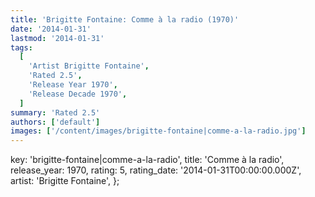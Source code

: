 ```yaml
---
title: 'Brigitte Fontaine: Comme à la radio (1970)'
date: '2014-01-31'
lastmod: '2014-01-31'
tags:
  [
    'Artist Brigitte Fontaine',
    'Rated 2.5',
    'Release Year 1970',
    'Release Decade 1970',
  ]
summary: 'Rated 2.5'
authors: ['default']
images: ['/content/images/brigitte-fontaine|comme-a-la-radio.jpg']
---
```


  key: 'brigitte-fontaine|comme-a-la-radio',
  title: 'Comme à la radio',
  release_year: 1970,
  rating: 5,
  rating_date: '2014-01-31T00:00:00.000Z',
  artist: 'Brigitte Fontaine',
};

<MusicRating data={data} />
